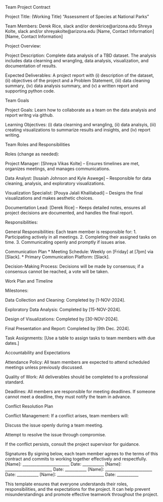 

Team Project Contract

Project Title: (Working Title) "Assessment of Species at National Parks"

Team Members:
Derek Rice, slack and/or derekrice@arizona.edu
Shreya Kolte, slack and/or shreyakolte@arizona.edu
[Name, Contact Information]
[Name, Contact Information]

Project Overview: 

Project Description: Complete data analysis of a TBD dataset. The analysis includes data clearning and wrangling, data analysis, visualization, and documentation of results. 

Expected Deliverables: A project report with (i) description of the dataset, (ii) objectives of the project and a Problem Statement, (iii) data cleaning summary, (iv) data analysis summary, and (v) a written report and supporting python code. 

Team Goals

Project Goals: Learn how to collaborate as a team on the data analysis and report writng via github. 

Learning Objectives: (i) data clearning and wrangling, (ii) data analsyis, (iii) creating visualizations to summarize results and insights, and (iv) report writing. 

Team Roles and Responsibilities

Roles (change as needed):

Project Manager: [Shreya Vikas Kolte] – Ensures timelines are met, organizes meetings, and manages communications.

Data Analyst: [Issaiah Johnson and Kyle Aswege] – Responsible for data cleaning, analysis, and exploratory visualizations.

Visualization Specialist: [Pouya Jalali Khalilabadi] – Designs the final visualizations and makes aesthetic choices.

Documentation Lead: [Derek Rice] – Keeps detailed notes, ensures all project decisions are documented, and handles the final report.



Responsibilities:

General Responsibilities: Each team member is responsible for:
1. Participating actively in all meetings.
2. Completing their assigned tasks on time.
3. Communicating openly and promptly if issues arise.

Communication Plan
* Meeting Schedule: Weekly on [Friday] at [7pm] via [Slack].
* Primary Communication Platform: [Slack].

Decision-Making Process: Decisions will be made by consensus; if a consensus cannot be reached, a vote will be taken.

Work Plan and Timeline

Milestones:

Data Collection and Cleaning: Completed by [1-NOV-2024].

Exploratory Data Analysis: Completed by [15-NOV-2024].

Design of Visualizations: Completed by [30-NOV-2024].

Final Presentation and Report: Completed by [9th Dec. 2024].

Task Assignments: [Use a table to assign tasks to team members with due dates.]

Accountability and Expectations

Attendance Policy: All team members are expected to attend scheduled meetings unless previously discussed.

Quality of Work: All deliverables should be completed to a professional standard.

Deadlines: All members are responsible for meeting deadlines. If someone cannot meet a deadline, they must notify the team in advance.

Conflict Resolution Plan

Conflict Management: If a conflict arises, team members will:

Discuss the issue openly during a team meeting.

Attempt to resolve the issue through compromise.

If the conflict persists, consult the project supervisor for guidance.

Signatures
By signing below, each team member agrees to the terms of this contract and commits to working together effectively and respectfully.
[Name]: ________________________ Date: ___________
[Name]: ________________________ Date: ___________
[Name]: ________________________ Date: ___________
[Name]: ________________________ Date: ___________

This template ensures that everyone understands their roles, responsibilities, and the expectations for the project. It can help prevent misunderstandings and promote effective teamwork throughout the project.
